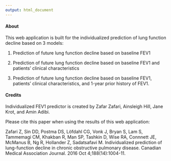```yaml
---
output: html_document
---
```


#### About 

This web application is built for the individualized prediction of lung function decline based on 3 models:

1. Prediction of future lung function decline based on baseline FEV1

2. Prediction of future lung function decline based on baseline FEV1 and patients' clinical characteristics

3. Prediction of future lung function decline based on baseline FEV1, patients' clinical characteristics, and 1-year prior history of FEV1. 
                         
#### Credits
Individualized FEV1 predictor is created by Zafar Zafari, Ainsleigh Hill, Jane Krot, and Amin Adibi. 

Please cite this paper when using the results of this web application:

Zafari Z, Sin DD, Postma DS, Löfdahl CG, Vonk J, Bryan S, Lam S, Tammemagi CM, Khakban R, Man SP, Tashkin D, Wise RA, Connnett JE, McManus B, Ng R, Hollander Z, Sadatsafavi M. Individualized prediction of lung-function decline in chronic obstructive pulmonary disease. Canadian Medical Association Journal. 2016 Oct 4;188(14):1004-11.
